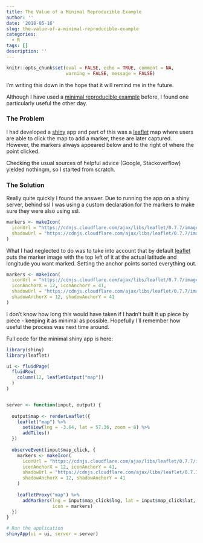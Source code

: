 ```yaml
---
title: The Value of a Minimal Reproducible Example
author: ''
date: '2018-05-16'
slug: the-value-of-a-minimal-reproducible-example
categories:
  - R
tags: []
description: ''
---
```


```r
knitr::opts_chunk$set(eval = FALSE, echo = TRUE, comment = NA, 
                      warning = FALSE, message = FALSE)
```

I'm writing this down in the hope that it will remind me in the future. 

Although I have used a [minimal reproducible example](https://gist.github.com/hadley/270442) before, I found one particularly useful the other day. 

### The Problem

I had developed a [shiny](https://shiny.aj2duncan.com) app and part of this was a [leaflet](https://rstudio.github.io/leaflet/) map where users are able to click the map to add a marker, these are later captured. However, the markers always appeared below and to the right of where the point clicked. 

Checking the usual sources of helpful advice (Google, Stackoverflow) yielded nothingm, so I started from scratch.

### The Solution

Really quite quickly I found the answer. Due to running the app on a shiny server, behind ssl I was using a custom declaration for the markers to make sure they were also using ssl. 

```r
markers <- makeIcon(
  iconUrl = "https://cdnjs.cloudflare.com/ajax/libs/leaflet/0.7.7/images/marker-icon.png",
  shadowUrl = "https://cdnjs.cloudflare.com/ajax/libs/leaflet/0.7.7/images/marker-shadow.png"
)
```

What I had neglected to do was to take into account that by default [leaflet](https://rstudio.github.io/leaflet/) puts the marker image with the top left of it at the actual latitude and longitude you want marked. Setting the anchor points sorted everything out.

```r
markers <- makeIcon(
  iconUrl = "https://cdnjs.cloudflare.com/ajax/libs/leaflet/0.7.7/images/marker-icon.png",
  iconAnchorX = 12, iconAnchorY = 41,
  shadowUrl = "https://cdnjs.cloudflare.com/ajax/libs/leaflet/0.7.7/images/marker-shadow.png",
  shadowAnchorX = 12, shadowAnchorY = 41
)
```

I don't know how long this would have taken if I hadn't built it up piece by piece - keeping it as minimal as possible. Hopefully I'll remember how useful the process was next time around. 

Full code for the minimal shiny app is here:

```r
library(shiny)
library(leaflet)

ui <- fluidPage(
  fluidRow(
    column(12, leafletOutput("map"))
  )
)


server <- function(input, output) {
  
  output$map <- renderLeaflet({
    leaflet("map") %>%
      setView(lng = -3.64, lat = 57.36, zoom = 8) %>%
      addTiles() 
  })
  
  observeEvent(input$map_click, { 
    markers <- makeIcon(
      iconUrl = "https://cdnjs.cloudflare.com/ajax/libs/leaflet/0.7.7/images/marker-icon.png",
      iconAnchorX = 12, iconAnchorY = 41,
      shadowUrl = "https://cdnjs.cloudflare.com/ajax/libs/leaflet/0.7.7/images/marker-shadow.png",
      shadowAnchorX = 12, shadowAnchorY = 41
    )
    
    leafletProxy("map") %>%
      addMarkers(lng = input$map_click$lng, lat = input$map_click$lat,
                 icon = markers)
  })
}

# Run the application 
shinyApp(ui = ui, server = server)
```

